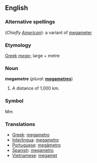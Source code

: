==English==

===Alternative spellings===
(''Chiefly [[w:American English|American]]''): a variant of [[megameter]]

===Etymology===
[[Greek]] ''[[mega-]]'' large + metre

===Noun===
'''megametre'''  (''plural:'' '''[[megametres]]''')
# A distance of 1,000 km.

===Symbol===
Mm

===Translations===
*[[Greek]]: [[megametro]]
*[[Interlingua]]: [[megametro]]
*[[Portuguese]]: [[megâmetro]] {{m}}
*[[Spanish]]: [[megametro]]
*[[Vietnamese]]: [[megamet]]